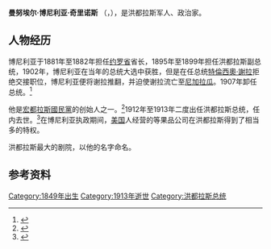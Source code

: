 {{Infobox president
| name=曼努埃尔·博尼利亚<br>Manuel Bonilla
| image=Manuel Bonilla.jpg
| office=第29、31任[[洪都拉斯总统|洪都拉斯总统]]
| term_start= 1912年2月1日
| term_end= 1913年3月21日
| vicepresident=[[弗朗西斯科·貝特朗德|弗朗西斯科·貝特朗德]]
| predecessor= 弗朗西斯科·貝特朗德
| successor= 弗朗西斯科·貝特朗德
|
| term_start2= 1903年4月13日
| term_end2= 1907年2月1日
| vicepresident2= [[米格爾·達維拉|米格爾·達維拉]]
| predecessor2= [[米格爾·達維拉|米格爾·達維拉]] <br> 弗朗西斯科·貝特朗德 (代理总统)
| successor2= [[米格爾·奧克里·布斯蒂略|米格爾·奧克里·布斯蒂略]]
| birth_name= 曼努埃尔·博尼利亚·奇里诺斯<br>Manuel Bonilla Chirinos
| birth_date= {{birth date|df=yes|1849|6|7}} 
| birth_place= {{HON}}[[奥兰乔省|奥兰乔省]][[胡蒂卡尔帕|胡蒂卡尔帕]]
| death_date= {{death date and age|df=yes|1913|3|21|1849|6|7}}
| death_place= {{HON}}[[德古西加巴|德古西加巴]]
| party=[[宏都拉斯國民黨|国民党]]
| spouse=
| occupation= [[将军|将军]]
| religion= [[罗马天主教|罗马天主教]]
| signature=
|}}

'''曼努埃尔·博尼利亚·奇里诺斯''' （{{lang-es|Manuel Bonilla}}，{{bd|1849年|6月7日|1913年|3月21日}}），是洪都拉斯军人、政治家。

== 人物经历 ==

博尼利亚于1881年至1882年担任[[约罗省|约罗省]]省长，1895年至1899年担任洪都拉斯副总统，1902年，博尼利亚在当年的总统大选中获胜，但是在任总统[[特倫西奧·謝拉|特倫西奧·謝拉]]拒绝交接职位，博尼利亚便将谢拉推翻，并迫使谢拉流亡至[[尼加拉瓜|尼加拉瓜]]。1907年卸任总统。<ref>{{cite web |author1=Faustino Ordóñez Baca |title=Manuel Bonilla, el general tras el legado azul |url=https://www.elheraldo.hn/honduras/manuel-bonilla-el-general-tras-el-legado-azul-KOEH565870 |website=El Heraldo |accessdate=2014-04-07 |language=es |archive-date=2022-02-10 |archive-url=https://web.archive.org/web/20220210044141/https://www.elheraldo.hn/honduras/manuel-bonilla-el-general-tras-el-legado-azul-KOEH565870 }}</ref>

他是[[宏都拉斯國民黨|宏都拉斯國民黨]]的创始人之一。<ref>{{cite web|url=http://partidonacional.hn/historia-de-nuestro-partido/|title="Historia de Nuestro Partido"|date=6 March 2014|website=PartidoNacional.hn|publisher=|access-date=|archive-date=2017-12-01|archive-url=https://web.archive.org/web/20171201040944/http://partidonacional.hn/historia-de-nuestro-partido/|dead-url=no}}</ref>1912年至1913年二度出任洪都拉斯总统，任内去世。<ref>{{cite news |title=HONDURAS IN FEAR AS PRESIDENT DIES; Tegucigalpa Full of Rumors of Revolution, Involving All Central America. |url=https://www.nytimes.com/1913/03/22/archives/honduras-in-fear-as-president-dies-tegucigalpa-full-of-rumors-of.html |accessdate=2022-02-10 |work=[[纽约时报|纽约时报]] |date=1913-03-22 |archive-date=2022-02-10 |archive-url=https://web.archive.org/web/20220210083236/https://www.nytimes.com/1913/03/22/archives/honduras-in-fear-as-president-dies-tegucigalpa-full-of-rumors-of.html }}</ref>在博尼利亚执政期间，[[美国|美国]]人{{Internal link helper/en|塞缪尔·泽莫雷|Samuel Zemurray}}经营的{{Internal link helper/en|库亚梅尔果品公司|Cuyamel Fruit Company}}等果品公司在洪都拉斯得到了相当多的特权。

洪都拉斯最大的剧院，{{Internal link helper/es|曼努埃尔·博尼利亚国家大剧院|Teatro Nacional Manuel Bonilla}}以他的名字命名。

==参考资料==
{{reflist}}

{{Authority control}}

{{DEFAULTSORT:Bonilla, Manuel}}
[[Category:1849年出生|Category:1849年出生]]
[[Category:1913年逝世|Category:1913年逝世]]
[[Category:洪都拉斯总统|Category:洪都拉斯总统]]